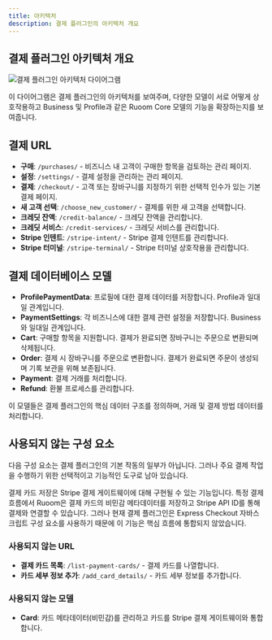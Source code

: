 ```yaml
---
title: 아키텍처
description: 결제 플러그인의 아키텍처 개요
---
```


## 결제 플러그인 아키텍처 개요

![결제 플러그인 아키텍처 다이어그램](/images/payment_plugin_architecture.svg)

이 다이어그램은 결제 플러그인의 아키텍처를 보여주며, 다양한 모델이 서로 어떻게 상호작용하고 Business 및 Profile과 같은 Ruoom Core 모델의 기능을 확장하는지를 보여줍니다.

## 결제 URL
- **구매**: `/purchases/` - 비즈니스 내 고객이 구매한 항목을 검토하는 관리 페이지.
- **설정**: `/settings/` - 결제 설정을 관리하는 관리 페이지.
- **결제**: `/checkout/` - 고객 또는 장바구니를 지정하기 위한 선택적 인수가 있는 기본 결제 페이지.
- **새 고객 선택**: `/choose_new_customer/` - 결제를 위한 새 고객을 선택합니다.
- **크레딧 잔액**: `/credit-balance/` - 크레딧 잔액을 관리합니다.
- **크레딧 서비스**: `/credit-services/` - 크레딧 서비스를 관리합니다.
- **Stripe 인텐트**: `/stripe-intent/` - Stripe 결제 인텐트를 관리합니다.
- **Stripe 터미널**: `/stripe-terminal/` - Stripe 터미널 상호작용을 관리합니다.

## 결제 데이터베이스 모델
- **ProfilePaymentData**: 프로필에 대한 결제 데이터를 저장합니다. Profile과 일대일 관계입니다.
- **PaymentSettings**: 각 비즈니스에 대한 결제 관련 설정을 저장합니다. Business와 일대일 관계입니다.
- **Cart**: 구매할 항목을 지원합니다. 결제가 완료되면 장바구니는 주문으로 변환되며 삭제됩니다.
- **Order**: 결제 시 장바구니를 주문으로 변환합니다. 결제가 완료되면 주문이 생성되며 기록 보관을 위해 보존됩니다.
- **Payment**: 결제 거래를 처리합니다.
- **Refund**: 환불 프로세스를 관리합니다.

이 모델들은 결제 플러그인의 핵심 데이터 구조를 정의하며, 거래 및 결제 방법 데이터를 처리합니다.

## 사용되지 않는 구성 요소

다음 구성 요소는 결제 플러그인의 기본 작동의 일부가 아닙니다. 그러나 주요 결제 작업을 수행하기 위한 선택적이고 기능적인 도구로 남아 있습니다.

결제 카드 저장은 Stripe 결제 게이트웨이에 대해 구현될 수 있는 기능입니다. 특정 결제 흐름에서 Ruoom은 결제 카드의 비민감 메타데이터를 저장하고 Stripe API ID를 통해 결제와 연결할 수 있습니다. 그러나 현재 결제 플러그인은 Express Checkout 자바스크립트 구성 요소를 사용하기 때문에 이 기능은 핵심 흐름에 통합되지 않았습니다.

### 사용되지 않는 URL
- **결제 카드 목록**: `/list-payment-cards/` - 결제 카드를 나열합니다.
- **카드 세부 정보 추가**: `/add_card_details/` - 카드 세부 정보를 추가합니다.

### 사용되지 않는 모델
- **Card**: 카드 메타데이터(비민감)를 관리하고 카드를 Stripe 결제 게이트웨이와 통합합니다.